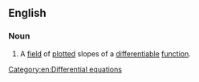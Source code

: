 ==English==

===Noun===
{{wikipedia}}
{{en-noun}}

# {{lb|en|mathematics}} A [[field]] of [[plot]]ted slopes of a [[differentiable]] [[function]].
[[Category:en:Differential equations]]